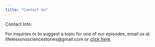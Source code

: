 ```yaml
---
title: "Contact Us"
---
```


Contact Info:

For inquiries or to suggest a topic for one of our episodes, email us at lifelessonssciencestories@gmail.com or [click here](mailto:<lifelessonssciencestories@gmail.com>).
